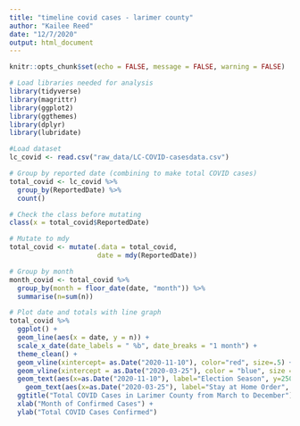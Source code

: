 ```yaml
---
title: "timeline covid cases - larimer county"
author: "Kailee Reed"
date: "12/7/2020"
output: html_document
---
```


```r
knitr::opts_chunk$set(echo = FALSE, message = FALSE, warning = FALSE)
```

```r

# Load libraries needed for analysis
library(tidyverse)
library(magrittr)
library(ggplot2)
library(ggthemes)
library(dplyr)
library(lubridate)

#Load dataset 
lc_covid <- read.csv("raw_data/LC-COVID-casesdata.csv")
```

```r

# Group by reported date (combining to make total COVID cases)
total_covid <- lc_covid %>%
  group_by(ReportedDate) %>%
  count()

# Check the class before mutating 
class(x = total_covid$ReportedDate)

# Mutate to mdy 
total_covid <- mutate(.data = total_covid, 
                      date = mdy(ReportedDate))

# Group by month 
month_covid <- total_covid %>%
  group_by(month = floor_date(date, "month")) %>%
  summarise(n=sum(n))

```

```r

# Plot date and totals with line graph
total_covid %>%
  ggplot() + 
  geom_line(aes(x = date, y = n)) + 
  scale_x_date(date_labels = " %b", date_breaks = "1 month") +
  theme_clean() +
  geom_vline(xintercept= as.Date("2020-11-10"), color="red", size=.5) +
  geom_vline(xintercept = as.Date("2020-03-25"), color = "blue", size = .5) +
  geom_text(aes(x=as.Date("2020-11-10"), label="Election Season", y=250), colour="red", angle=90, vjust = -1, text=element_text(size=10)) + 
    geom_text(aes(x=as.Date("2020-03-25"), label="Stay at Home Order", y=200), colour="blue", angle=90, vjust = -1, text=element_text(size=10)) + 
  ggtitle("Total COVID Cases in Larimer County from March to December") + 
  xlab("Month of Confirmed Cases") + 
  ylab("Total COVID Cases Confirmed")

```







